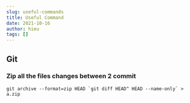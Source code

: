 ```yaml
---
slug: useful-commands
title: Useful Command
date: 2021-10-16
author: hieu
tags: []
---
```

## Git

### Zip all the files changes between 2 commit
```
git archive --format=zip HEAD `git diff HEAD^ HEAD --name-only` > a.zip
```